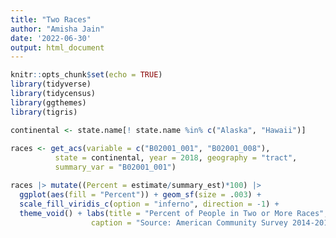 ```yaml
---
title: "Two Races"
author: "Amisha Jain"
date: '2022-06-30'
output: html_document
---
```


```r
knitr::opts_chunk$set(echo = TRUE)
library(tidyverse)
library(tidycensus)
library(ggthemes)
library(tigris)
```

```r
continental <- state.name[! state.name %in% c("Alaska", "Hawaii")]
  
races <- get_acs(variable = c("B02001_001", "B02001_008"), 
          state = continental, year = 2018, geography = "tract", 
          summary_var = "B02001_001")
```

```r
races |> mutate((Percent = estimate/summary_est)*100) |> 
  ggplot(aes(fill = "Percent")) + geom_sf(size = .003) +
  scale_fill_viridis_c(option = "inferno", direction = -1) + 
  theme_void() + labs(title = "Percent of People in Two or More Races", 
                  caption = "Source: American Community Survey 2014-2018")
```


